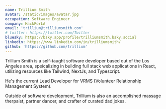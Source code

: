 ```yaml
---
name: Trillium Smith
avatar: /static/images/avatar.jpg
occupation: Software Engineer
company: HackForLA
email: 'trillium@trilliumsmith.com'
# twitter: https://twitter.com/Twitter
bluesky: https://bsky.app/profile/trilliumsmith.bsky.social
linkedin: https://www.linkedin.com/in/trilliumsmith/
github: 'https://github.com/trillium'
---
```


Trillium Smith is a self-taught software developer based out of the Los Angeles area, speicalizing in building full stack web applications in React, utilizing resources like Tailwind, NextJs, and Typescript.

He's the current Lead Developer for VRMS (Volunteer Relationship Management System).

Outside of software development, Trillium is also an accomplished massage therpaist, partner dancer, and crafter of curated dad jokes.
